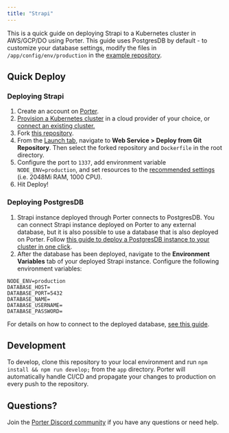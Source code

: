 ```yaml
---
title: "Strapi"
---
```


This is a quick guide on deploying Strapi to a Kubernetes cluster in AWS/GCP/DO using Porter. This guide uses PostgresDB by default - to customize your database settings, modify the files in `/app/config/env/production` in the [example repository](https://github.com/porter-dev/strapi).

## Quick Deploy[](#quick-deploy "Direct link to heading")

### Deploying Strapi[](#deploying-strapi "Direct link to heading")

1. Create an account on [Porter](https://dashboard.getporter.dev).
2. [Provision a Kubernetes cluster](/getting-started/provisioning-infrastructure) in a cloud provider of your choice, or [connect an existing cluster.](/cli/command-reference/porter-connect)
3. Fork [this repository](https://github.com/porter-dev/strapi).
4. From the [Launch tab](https://dashboard.getporter.dev/launch), navigate to **Web Service > Deploy from Git Repository**. Then select the forked repository and `Dockerfile` in the root directory.
5. Configure the port to `1337`, add environment variable `NODE_ENV=production`, and set resources to the [recommended settings](https://strapi.io/documentation/developer-docs/latest/setup-deployment-guides/deployment.html#general-guidelines) (i.e. 2048Mi RAM, 1000 CPU).
6. Hit Deploy!

### Deploying PostgresDB[](#deploying-postgresdb "Direct link to heading")

1. Strapi instance deployed through Porter connects to PostgresDB. You can connect Strapi instance deployed on Porter to any external database, but it is also possible to use a database that is also deployed on Porter. Follow [this guide to deploy a PostgresDB instance to your cluster in one click](/enterprise/deploying-addons/postgresql).
2. After the database has been deployed, navigate to the **Environment Variables** tab of your deployed Strapi instance. Configure the following environment variables:

```
NODE_ENV=production
DATABASE_HOST=
DATABASE_PORT=5432
DATABASE_NAME=
DATABASE_USERNAME=
DATABASE_PASSWORD=

```

For details on how to connect to the deployed database, [see this guide](/enterprise/deploying-addons/postgresql#connecting-to-the-database).

## Development[](#development "Direct link to heading")

To develop, clone this repository to your local environment and run `npm install && npm run develop;` from the `app` directory. Porter will automatically handle CI/CD and propagate your changes to production on every push to the repository.

## Questions?[](#questions "Direct link to heading")

Join the [Porter Discord community](https://discord.gg/FaaFjb6DXA) if you have any questions or need help.